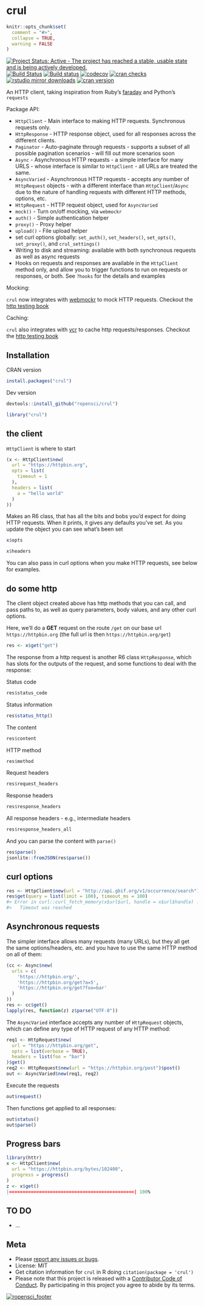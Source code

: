 crul
====

```r
knitr::opts_chunk$set(
  comment = "#>",
  collapse = TRUE,
  warning = FALSE
)
```

[![Project Status: Active - The project has reached a stable, usable state and is being actively developed.](http://www.repostatus.org/badges/latest/active.svg)](http://www.repostatus.org/#active)
[![Build Status](https://travis-ci.org/ropensci/crul.svg?branch=master)](https://travis-ci.org/ropensci/crul)
[![Build status](https://ci.appveyor.com/api/projects/status/i29vjv239yf05qsi?svg=true)](https://ci.appveyor.com/project/sckott/crul)
[![codecov](https://codecov.io/gh/ropensci/crul/branch/master/graph/badge.svg)](https://codecov.io/gh/ropensci/crul)
[![cran checks](https://cranchecks.info/badges/worst/crul)](https://cranchecks.info/pkgs/crul)
[![rstudio mirror downloads](http://cranlogs.r-pkg.org/badges/crul)](https://github.com/metacran/cranlogs.app)
[![cran version](https://www.r-pkg.org/badges/version/crul)](https://cran.r-project.org/package=crul)

An HTTP client, taking inspiration from Ruby's [faraday](https://rubygems.org/gems/faraday) and Python's `requests`

Package API:

* `HttpClient` - Main interface to making HTTP requests. Synchronous requests only.
* `HttpResponse` - HTTP response object, used for all responses across the
different clients.
* `Paginator` - Auto-paginate through requests - supports a subset of all possible
pagination scenarios - will fill out more scenarios soon
* `Async` - Asynchronous HTTP requests - a simple interface for many URLS -
whose interface is similar to `HttpClient` - all URLs are treated the same.
* `AsyncVaried` - Asynchronous HTTP requests - accepts any number of `HttpRequest`
objects - with a different interface than `HttpClient`/`Async` due to the nature
of handling requests with different HTTP methods, options, etc.
* `HttpRequest` - HTTP request object, used for `AsyncVaried`
* `mock()` - Turn on/off mocking, via `webmockr`
* `auth()` - Simple authentication helper
* `proxy()` - Proxy helper
* `upload()` - File upload helper
* set curl options globally: `set_auth()`, `set_headers()`, `set_opts()`, `set_proxy()`, and `crul_settings()`
* Writing to disk and streaming: available with both synchronous requests
as well as async requests
* Hooks on requests and responses are available in the `HttpClient` method only, 
and allow you to trigger functions to run on requests or responses, or both.
See `?hooks` for the details and examples

Mocking:

`crul` now integrates with [webmockr](https://github.com/ropensci/webmockr) to mock
HTTP requests. Checkout the [http testing book](https://ropenscilabs.github.io/http-testing-book/)

Caching:

`crul` also integrates with [vcr](https://github.com/ropensci/vcr) to cache http requests/responses. Checkout the [http testing book](https://ropenscilabs.github.io/http-testing-book/)

## Installation

CRAN version

```r
install.packages("crul")
```

Dev version

```r
devtools::install_github("ropensci/crul")
```

```r
library("crul")
```

## the client

`HttpClient` is where to start

```r
(x <- HttpClient$new(
  url = "https://httpbin.org",
  opts = list(
    timeout = 1
  ),
  headers = list(
    a = "hello world"
  )
))
```

Makes an R6 class, that has all the bits and bobs you'd expect for doing HTTP
requests. When it prints, it gives any defaults you've set. As you update
the object you can see what's been set

```r
x$opts
```

```r
x$headers
```

You can also pass in curl options when you make HTTP requests, see below
for examples.

## do some http

The client object created above has http methods that you can call,
and pass paths to, as well as query parameters, body values, and any other
curl options.

Here, we'll do a __GET__ request on the route `/get` on our base url
`https://httpbin.org` (the full url is then `https://httpbin.org/get`)

```r
res <- x$get("get")
```

The response from a http request is another R6 class `HttpResponse`, which
has slots for the outputs of the request, and some functions to deal with
the response:

Status code

```r
res$status_code
```

Status information

```r
res$status_http()
```

The content

```r
res$content
```

HTTP method

```r
res$method
```

Request headers

```r
res$request_headers
```

Response headers

```r
res$response_headers
```

All response headers - e.g., intermediate headers

```r
res$response_headers_all
```

And you can parse the content with `parse()`

```r
res$parse()
jsonlite::fromJSON(res$parse())
```

## curl options

```r
res <- HttpClient$new(url = "http://api.gbif.org/v1/occurrence/search")
res$get(query = list(limit = 100), timeout_ms = 100)
#> Error in curl::curl_fetch_memory(x$url$url, handle = x$url$handle) :
#>   Timeout was reached
```

## Asynchronous requests

The simpler interface allows many requests (many URLs), but they all get the same
options/headers, etc. and you have to use the same HTTP method on all of them:

```r
(cc <- Async$new(
  urls = c(
    'https://httpbin.org/',
    'https://httpbin.org/get?a=5',
    'https://httpbin.org/get?foo=bar'
  )
))
res <- cc$get()
lapply(res, function(z) z$parse("UTF-8"))
```

The `AsyncVaried` interface accepts any number of `HttpRequest` objects, which
can define any type of HTTP request of any HTTP method:

```r
req1 <- HttpRequest$new(
  url = "https://httpbin.org/get",
  opts = list(verbose = TRUE),
  headers = list(foo = "bar")
)$get()
req2 <- HttpRequest$new(url = "https://httpbin.org/post")$post()
out <- AsyncVaried$new(req1, req2)
```

Execute the requests

```r
out$request()
```

Then functions get applied to all responses:

```r
out$status()
out$parse()
```

## Progress bars

```r
library(httr)
x <- HttpClient$new(
  url = "https://httpbin.org/bytes/102400", 
  progress = progress()
)
z <- x$get()
|==============================================| 100%
```


## TO DO

* ...

## Meta

* Please [report any issues or bugs](https://github.com/ropensci/crul/issues).
* License: MIT
* Get citation information for `crul` in R doing `citation(package = 'crul')`
* Please note that this project is released with a [Contributor Code of Conduct][coc].
By participating in this project you agree to abide by its terms.

[![ropensci_footer](https://ropensci.org/public_images/github_footer.png)](https://ropensci.org)

[coc]: https://github.com/ropensci/crul/blob/master/CODE_OF_CONDUCT.md
